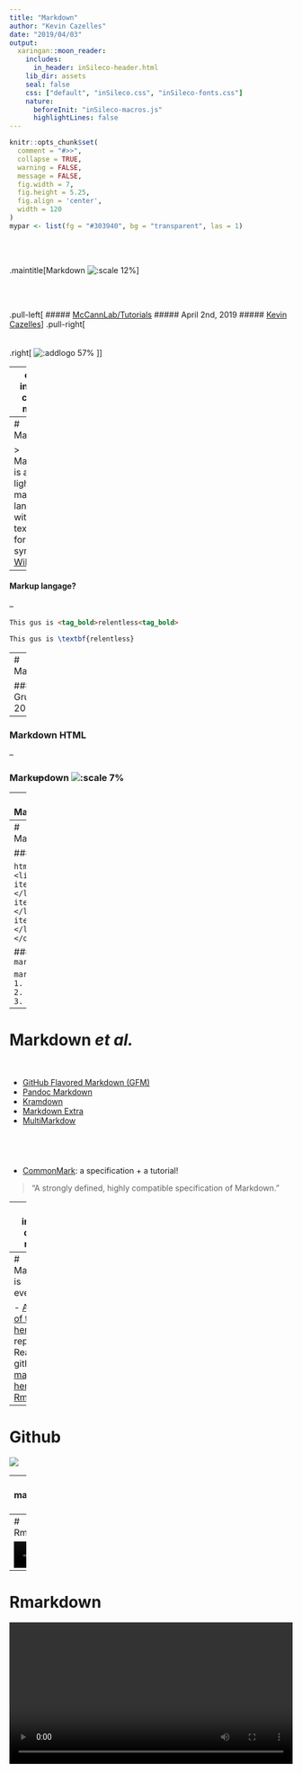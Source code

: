 ```yaml
---
title: "Markdown"
author: "Kevin Cazelles"
date: "2019/04/03"
output:
  xaringan::moon_reader:
    includes:
      in_header: inSileco-header.html
    lib_dir: assets
    seal: false
    css: ["default", "inSileco.css", "inSileco-fonts.css"]
    nature:
      beforeInit: "inSileco-macros.js"
      highlightLines: false
---
```


```r
knitr::opts_chunk$set(
  comment = "#>>",
  collapse = TRUE,
  warning = FALSE,
  message = FALSE,
  fig.width = 7,
  fig.height = 5.25,
  fig.align = 'center',
  width = 120
)
mypar <- list(fg = "#303940", bg = "transparent", las = 1)
```


<br><br>

.maintitle[Markdown ![:scale 12%](img/Markdown-mark.svg)]

<br><br>

.pull-left[
##### <i class="fa fa-github" aria-hidden="true"></i> [McCannLab/Tutorials](https://github.com/McCannLab/Tutorials)
##### <i class="fa fa-calendar" aria-hidden="true"></i> April 2nd, 2019
##### <i class="fa fa-user" aria-hidden="true"></i>  [Kevin Cazelles](https://kevcaz.github.io/)
]
.pull-right[
<br>
<br>
<br>
.right[
  ![:addlogo 57%]()
  ]
]







---
class: inverse, center, middle

# What is it?



---
# Markdown
<br>


> Markdown is a lightweight markup language with plain text formatting syntax. [Wikipedia](https://en.wikipedia.org/wiki/Markdown)

--

#### Markup langage?

--

```html
This gus is <tag_bold>relentless<tag_bold>
```

```latex
This gus is \textbf{relentless}
```



---
# Markdown
<br>

### John Gruber - 2004 [<i class="fa fa-external-link" aria-hidden="true"></i>](https://daringfireball.net/projects/markdown/)

--

### Markdown <i class="fa fa-hand-o-right" aria-hidden="true"></i> HTML

--

### Mark~~up~~down ![:scale 7%](img/Markdown-mark.svg)


---
# Markdown

> Markdown is intended to be as easy-to-read and easy-to-write as is feasible. [Wikipedia](https://en.wikipedia.org/wiki/Markdown)


### `html`

```html
<a href="https://github.com/KevCaz/aboutRMarkdown">My repo</a>
```

### `markdown`

```markdown
[My repo](https://github.com/KevCaz/aboutRMarkdown)
```


---
# Markdown

### `html`

```html
<ol>
  <li> items1 </li>
  <li> items2 </li>
  <li> items3 </li>
</ol>
```

### `markdown`

```markdown
1. items1
2. items2
3. items3
```


---
# Markdown *et al.*
<br>


- [GitHub Flavored Markdown (GFM)](https://help.github.com/articles/github-flavored-markdown/)
- [Pandoc Markdown](http://pandoc.org/README.HTML#pandocs-markdown)
- [Kramdown](http://kramdown.gettalong.org/syntax.HTML#math-blocks)
- [Markdown Extra](https://michelf.ca/projects/php-markdown/extra/)
- [MultiMarkdow](https://github.com/fletcher/MultiMarkdown/wiki/MultiMarkdown-Syntax-Guide#math-support)

<br>
--
- [CommonMark](http://commonmark.org/): a specification + a tutorial!

> "A strongly defined, highly compatible specification of Markdown."


---
class: inverse, center, middle

# What for?


---
# Markdown is everywhere
<br>

- [A couple of thoughts here](https://insileco.github.io/2018/05/13/markdown-everywhere/)
- Your repos' Readme in github
- [markdown-here](https://markdown-here.com/)
- [Rmarkdown](https://rmarkdown.rstudio.com/)

---
# Github

![](img/github.png)

---
# markdown-here
<br>

## <i class="fa fa-video-camera" aria-hidden="true"></i> Live example


---
# Rmarkdown

<video width="100%" controls>
 <source src="img/RStudio1.webm" type="video/webm">
 Your browser does not support the video tag.
</video>


---
# Rmarkdown

<video width="100%" controls>
 <source src="img/RStudio3.webm" type="video/webm">
 Your browser does not support the video tag.
</video>


---
# Websites
<br>

### Most frameworks integrate Markdown for content edition


---
# Website

--

- Github : code sharing / tutorials
- Slack : direct chat
- Twitter to promote
- current website : https://www.mccannlab.org/

<br>

--

- https://mccannlab.github.io/
  - clone content of the former website
  - have a section 'lab meeting'
  - a shared agenda
  - ...

